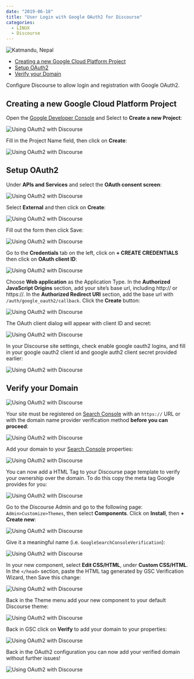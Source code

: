 ```yaml
---
date: "2019-06-18"
title: "User Login with Google OAuth2 for Discourse"
categories:
  - LINUX
  - Discourse
---
```


![Katmandu, Nepal](./photo-kt456d_645dhfh6dgjkhg4_d.jpg)


<!-- TOC -->

- [Creating a new Google Cloud Platform Project](#creating-a-new-google-cloud-platform-project)
- [Setup OAuth2](#setup-oauth2)
- [Verify your Domain](#verify-your-domain)

<!-- /TOC -->


Configure Discourse to allow login and registration with Google OAuth2.


## Creating a new Google Cloud Platform Project

Open the [Google Developer Console](https://console.developers.google.com) and Select to __Create a new Project__:


![Using OAuth2 with Discourse](./Discourse_OAuth2_Login_01.png)


Fill in the Project Name field, then click on __Create__:


![Using OAuth2 with Discourse](./Discourse_OAuth2_Login_02.png)


## Setup OAuth2


Under __APIs and Services__ and select the __OAuth consent screen__:


![Using OAuth2 with Discourse](./Discourse_OAuth2_Login_03.png)


Select __External__ and then click on __Create__:


![Using OAuth2 with Discourse](./Discourse_OAuth2_Login_04.png)


Fill out the form then click Save:


![Using OAuth2 with Discourse](./Discourse_OAuth2_Login_05.png)


Go to the __Credentials__ tab on the left, click on __+ CREATE CREDENTIALS__ then click on __OAuth client ID__:


![Using OAuth2 with Discourse](./Discourse_OAuth2_Login_06.png)


Choose __Web application__ as the Application Type. In the __Authorized JavaScript Origins__ section, add your site’s base url, including http:// or https://. In the __Authorized Redirect URI__ section, add the base url with `/auth/google_oauth2/callback`. Click the __Create__ button:


![Using OAuth2 with Discourse](./Discourse_OAuth2_Login_07.png)


The OAuth client dialog will appear with client ID and secret:


![Using OAuth2 with Discourse](./Discourse_OAuth2_Login_08.png)


In your Discourse site settings, check enable google oauth2 logins, and fill in your google oauth2 client id and google auth2 client secret provided earlier:


![Using OAuth2 with Discourse](./Discourse_OAuth2_Login_09.png)



## Verify your Domain


![Using OAuth2 with Discourse](./Discourse_OAuth2_Login_10.png)


Your site must be registered on [Search Console](https://www.google.com/webmasters/tools)  with an `https://` URL or with the domain name provider verification method __before you can proceed__:


![Using OAuth2 with Discourse](./Discourse_OAuth2_Login_11.png)


Add your domain to your [Search Console](https://www.google.com/webmasters/tools) properties:


![Using OAuth2 with Discourse](./Discourse_OAuth2_Login_12.png)


You can now add a HTML Tag to your Discourse page template to verify your ownership over the domain. To do this copy the meta tag Google provides for you:


![Using OAuth2 with Discourse](./Discourse_OAuth2_Login_13.png)


Go to the Discourse Admin and go to the following page: `Admin>Customize>Themes`, then select __Components__. Click on __Install__, then __+ Create new__:


![Using OAuth2 with Discourse](./Discourse_OAuth2_Login_14.png)


Give it a meaningful name (i.e. `GoogleSearchConsoleVerification`):


![Using OAuth2 with Discourse](./Discourse_OAuth2_Login_15.png)


In your new component, select __Edit CSS/HTML__, under __Custom CSS/HTML__. In the `</head>` section, paste the HTML tag generated by GSC Verification Wizard, then Save this change:


![Using OAuth2 with Discourse](./Discourse_OAuth2_Login_16.png)


Back in the Theme menu add your new component to your default Discourse theme:


![Using OAuth2 with Discourse](./Discourse_OAuth2_Login_17.png)


Back in GSC click on __Verify__ to add your domain to your properties:


![Using OAuth2 with Discourse](./Discourse_OAuth2_Login_18.png)


Back in the OAuth2 configuration you can now add your verified domain without further issues!


![Using OAuth2 with Discourse](./Discourse_OAuth2_Login_19.png)